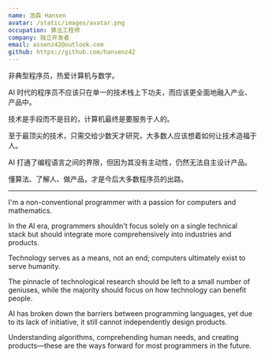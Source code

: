 ```yaml
---
name: 浩森 Hansen
avatar: /static/images/avatar.png
occupation: 算法工程师
company: 独立开发者
email: assenz42@outlook.com
github: https://github.com/hansenz42
---
```


非典型程序员，热爱计算机与数学。

AI 时代的程序员不应该只在单一的技术栈上下功夫，而应该更全面地融入产业、产品中。

技术是手段而不是目的，计算机最终是要服务于人的。

至于最顶尖的技术，只需交给少数天才研究，大多数人应该想着如何让技术造福于人。

AI 打通了编程语言之间的界限，但因为其没有主动性，仍然无法自主设计产品。

懂算法、了解人、做产品，才是今后大多数程序员的出路。

---

I'm a non-conventional programmer with a passion for computers and mathematics.

In the AI era, programmers shouldn't focus solely on a single technical stack but should integrate more comprehensively into industries and products.

Technology serves as a means, not an end; computers ultimately exist to serve humanity.

The pinnacle of technological research should be left to a small number of geniuses, while the majority should focus on how technology can benefit people.

AI has broken down the barriers between programming languages, yet due to its lack of initiative, it still cannot independently design products.

Understanding algorithms, comprehending human needs, and creating products—these are the ways forward for most programmers in the future.
